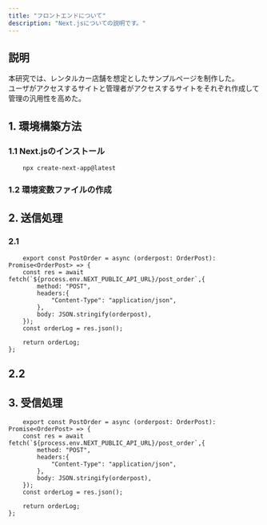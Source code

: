 ```yaml
---
title: "フロントエンドについて"
description: "Next.jsについての説明です。"
---
```


## 説明
本研究では、レンタルカー店舗を想定としたサンプルページを制作した。\
ユーザがアクセスするサイトと管理者がアクセスするサイトをそれぞれ作成して
管理の汎用性を高めた。


## 1. 環境構築方法
### 1.1 Next.jsのインストール
```shell
    npx create-next-app@latest
```
### 1.2 環境変数ファイルの作成

## 2. 送信処理
### 2.1 
```shell
    export const PostOrder = async (orderpost: OrderPost): Promise<OrderPost> => {
    const res = await fetch(`${process.env.NEXT_PUBLIC_API_URL}/post_order`,{
        method: "POST",
        headers:{
            "Content-Type": "application/json",
        },
        body: JSON.stringify(orderpost),
    });
    const orderLog = res.json();
    
    return orderLog;
}; 
```
## 2.2


## 3. 受信処理

```shell
    export const PostOrder = async (orderpost: OrderPost): Promise<OrderPost> => {
    const res = await fetch(`${process.env.NEXT_PUBLIC_API_URL}/post_order`,{
        method: "POST",
        headers:{
            "Content-Type": "application/json",
        },
        body: JSON.stringify(orderpost),
    });
    const orderLog = res.json();
    
    return orderLog;
}; 
```


